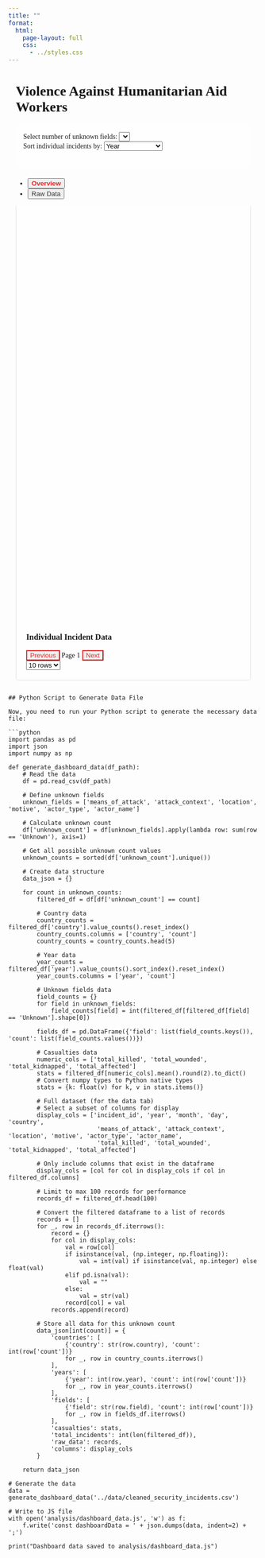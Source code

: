 ```yaml
---
title: ""
format: 
  html:
    page-layout: full
    css: 
      - ../styles.css
---
```


```{=html}
<script src="https://cdn.plot.ly/plotly-latest.min.js"></script>
<script src="https://cdn.jsdelivr.net/npm/jquery@3.6.0/dist/jquery.min.js"></script>
<script src="https://cdn.jsdelivr.net/npm/bootstrap@5.1.3/dist/js/bootstrap.bundle.min.js"></script>

<!-- Load the dashboard data -->
<script src="dashboard_data.js"></script>

<div class="container-fluid dashboard-container">
    <h1 class="mt-3 mb-4">Violence Against Humanitarian Aid Workers</h1>
    
    <div class="control-panel">
        <div class="row">
            <div class="col-md-6">
                <label for="unknown-selector" class="form-label">Select number of unknown fields:</label>
                <select id="unknown-selector" class="form-select" onchange="updateDashboard(this.value)">
                    <!-- Options will be populated by JavaScript -->
                </select>
            </div>
            <div class="col-md-6">
                <label for="sort-selector" class="form-label">Sort individual incidents by:</label>
                <select id="sort-selector" class="form-select" onchange="sortData(this.value)">
                    <option value="year">Year</option>
                    <option value="total_affected">Total Affected</option>
                    <option value="total_killed">Total Killed</option>
                    <option value="total_wounded">Total Wounded</option>
                    <option value="total_kidnapped">Total Kidnapped</option>
                    <option value="country">Country</option>
                </select>
            </div>
        </div>
    </div>
    
    <ul class="nav nav-tabs" id="dashboardTabs" role="tablist">
        <li class="nav-item" role="presentation">
            <button class="nav-link active" id="overview-tab" data-bs-toggle="tab" data-bs-target="#overview" type="button" role="tab">Overview</button>
        </li>
        <li class="nav-item" role="presentation">
            <button class="nav-link" id="data-tab" data-bs-toggle="tab" data-bs-target="#data" type="button" role="tab">Raw Data</button>
        </li>
    </ul>
    
    <div class="tab-content" id="dashboardTabsContent">
        <div class="tab-pane fade show active" id="overview" role="tabpanel">
            <div id="summary-stats" class="summary-box"></div>
            
            <div class="row">
                <div class="col-md-6">
                    <div id="country-chart" class="chart-container"></div>
                </div>
                <div class="col-md-6">
                    <div id="year-chart" class="chart-container"></div>
                </div>
            </div>
            
            <div class="row mt-4">
                <div class="col-md-6">
                    <div id="fields-chart" class="chart-container"></div>
                </div>
                <div class="col-md-6">
                    <div id="casualties-table"></div>
                </div>
            </div>
        </div>
        
        <div class="tab-pane fade" id="data" role="tabpanel">
            <div class="data-table-container">
                <h3>Individual Incident Data</h3>
                <div id="data-pagination" class="d-flex justify-content-between align-items-center mb-3">
                    <div>
                        <button id="prev-page" class="btn btn-sm btn-outline-secondary" onclick="prevPage()">Previous</button>
                        <span id="page-info" class="mx-2">Page 1</span>
                        <button id="next-page" class="btn btn-sm btn-outline-secondary" onclick="nextPage()">Next</button>
                    </div>
                    <div>
                        <select id="page-size" class="form-select form-select-sm" style="width: auto;" onchange="changePageSize(this.value)">
                            <option value="5">5 rows</option>
                            <option value="10" selected>10 rows</option>
                            <option value="20">20 rows</option>
                            <option value="50">50 rows</option>
                        </select>
                    </div>
                </div>
                <div id="data-table" class="table-responsive"></div>
            </div>
        </div>
    </div>
</div>

<!-- Dashboard JS code -->
<script>
let currentPage = 1;
let pageSize = 10;
let currentSort = 'year';
let currentSortAsc = false;
let currentUnknownCount = null;

// Initial setup
document.addEventListener('DOMContentLoaded', function() {
    // Populate the unknown count dropdown with available options
    const unknownSelector = document.getElementById('unknown-selector');
    
    // Clear existing options
    unknownSelector.innerHTML = '';
    
    // Check if dashboardData is available
    if (!window.dashboardData) {
        console.error("Dashboard data is not available. Make sure dashboard_data.js is loaded correctly.");
        document.getElementById('summary-stats').innerHTML = '<div class="alert alert-danger">Error: Data could not be loaded.</div>';
        return;
    }
    
    // Add options based on available data
    Object.keys(dashboardData).sort((a, b) => parseInt(a) - parseInt(b)).forEach(count => {
        const option = document.createElement('option');
        option.value = count;
        option.textContent = count;
        unknownSelector.appendChild(option);
    });
    
    // Select the first option
    if (unknownSelector.options.length > 0) {
        currentUnknownCount = unknownSelector.options[0].value;
        updateDashboard(currentUnknownCount);
    } else {
        console.error("No unknown count options available");
    }
});

function updateDashboard(unknownCount) {
    if (!dashboardData || !dashboardData[unknownCount]) {
        console.error("Dashboard data not available for unknown count:", unknownCount);
        return;
    }
    
    currentUnknownCount = unknownCount;
    currentPage = 1; // Reset to first page when changing filters
    const data = dashboardData[unknownCount];
    
    // Update summary stats
    updateSummaryStats(data);
    
    // Update charts
    updateCharts(data);
    
    // Update data table
    renderDataTable();
}

function updateSummaryStats(data) {
    let summaryHTML = `
        <div class="row">
            <div class="col-md-12">
                <h2>Summary for Incidents with ${currentUnknownCount} Unknown Fields</h2>
                <p>Found ${data.total_incidents} incidents with ${currentUnknownCount} unknown fields.</p>
            </div>
        </div>
    `;
    
    document.getElementById('summary-stats').innerHTML = summaryHTML;
}

function updateCharts(data) {
    // Update country chart
    const countryData = [{
        x: data.countries.map(d => d.country),
        y: data.countries.map(d => d.count),
        type: 'bar',
        marker: {color: '#e32d2d'}
    }];
    
    const countryLayout = {
        title: 'Top Countries',
        xaxis: {title: 'Country'},
        yaxis: {title: 'Number of Incidents'},
        autosize: true,
        margin: {l: 60, r: 30, t: 50, b: 80}
    };

    const config = {responsive: true};
    
    Plotly.newPlot('country-chart', countryData, countryLayout, config);
    
    // Update year chart
    const yearData = [{
        x: data.years.map(d => d.year),
        y: data.years.map(d => d.count),
        type: 'scatter',
        mode: 'lines+markers',
        marker: {color: '#e32d2d'}
    }];
    
    const yearLayout = {
        title: 'Incidents by Year',
        xaxis: {title: 'Year'},
        yaxis: {title: 'Number of Incidents'},
        autosize: true,
        margin: {l: 60, r: 30, t: 50, b: 50}
    };
    
    Plotly.newPlot('year-chart', yearData, yearLayout, config);
    
    // Update fields chart
    const fieldsData = [{
        x: data.fields.map(d => d.field),
        y: data.fields.map(d => d.count),
        type: 'bar',
        marker: {color: '#e32d2d'}
    }];
    
    const fieldsLayout = {
        title: 'Distribution of Unknown Fields',
        xaxis: {title: 'Field'},
        yaxis: {title: 'Number of Incidents'},
        autosize: true,
        margin: {l: 60, r: 30, t: 50, b: 100}
    };
    
    Plotly.newPlot('fields-chart', fieldsData, fieldsLayout, config);
    
    // Update casualties table
    let tableHTML = `
        <h3>Casualty Statistics (Average per Incident)</h3>
        <table class="table table-striped">
            <thead>
                <tr>
                    <th>Metric</th>
                    <th>Value</th>
                </tr>
            </thead>
            <tbody>
    `;
    
    Object.entries(data.casualties).forEach(([key, value]) => {
        tableHTML += `
            <tr>
                <td>${key.replace('total_', '').charAt(0).toUpperCase() + key.replace('total_', '').slice(1)}</td>
                <td>${value.toFixed(2)}</td>
            </tr>
        `;
    });
    
    tableHTML += '</tbody></table>';
    document.getElementById('casualties-table').innerHTML = tableHTML;
}

function renderDataTable() {
    const data = dashboardData[currentUnknownCount];
    const rawData = [...data.raw_data]; // Create a copy to avoid modifying the original
    
    // Sort data
    rawData.sort((a, b) => {
        const aVal = a[currentSort];
        const bVal = b[currentSort];
        
        // Handle different data types
        if (typeof aVal === 'number' && typeof bVal === 'number') {
            return currentSortAsc ? aVal - bVal : bVal - aVal;
        } else {
            const aStr = String(aVal || '');
            const bStr = String(bVal || '');
            return currentSortAsc ? aStr.localeCompare(bStr) : bStr.localeCompare(aStr);
        }
    });
    
    // Paginate
    const startIdx = (currentPage - 1) * pageSize;
    const endIdx = startIdx + pageSize;
    const pagedData = rawData.slice(startIdx, endIdx);
    
    // Create table HTML
    let tableHTML = `
        <table class="table table-striped table-hover">
            <thead>
                <tr>
    `;
    
    // For responsive design, show fewer columns on smaller screens
    let displayColumns = data.columns;
    if (window.innerWidth < 768) {
        // Limited set of columns for mobile view
        displayColumns = ['incident_id', 'year', 'country', 'total_killed', 'total_affected'];
        displayColumns = displayColumns.filter(col => data.columns.includes(col));
    }
    
    // Add table headers with sort indicators
    displayColumns.forEach(col => {
        const sortIcon = col === currentSort 
            ? currentSortAsc ? '↑' : '↓' 
            : '';
        const displayName = col.replace('total_', '').replace(/_/g, ' ');
        tableHTML += `<th onclick="changeSort('${col}')" style="cursor: pointer;">${displayName.charAt(0).toUpperCase() + displayName.slice(1)} ${sortIcon}</th>`;
    });
    
    tableHTML += `
                </tr>
            </thead>
            <tbody>
    `;
    
    // Add table rows
    pagedData.forEach(row => {
        tableHTML += '<tr>';
        displayColumns.forEach(col => {
            tableHTML += `<td>${row[col] || ''}</td>`;
        });
        tableHTML += '</tr>';
    });
    
    tableHTML += `
            </tbody>
        </table>
    `;
    
    // Update the table
    document.getElementById('data-table').innerHTML = tableHTML;
    
    // Update pagination info
    const totalPages = Math.ceil(rawData.length / pageSize);
    document.getElementById('page-info').textContent = `Page ${currentPage} of ${totalPages}`;
    document.getElementById('prev-page').disabled = currentPage === 1;
    document.getElementById('next-page').disabled = currentPage === totalPages || totalPages === 0;
}

function changeSort(column) {
    if (currentSort === column) {
        // Toggle sort direction
        currentSortAsc = !currentSortAsc;
    } else {
        // Set new sort column
        currentSort = column;
        currentSortAsc = false; // Default to descending
    }
    renderDataTable();
}

function sortData(column) {
    currentSort = column;
    currentSortAsc = false;
    renderDataTable();
}

function prevPage() {
    if (currentPage > 1) {
        currentPage--;
        renderDataTable();
    }
}

function nextPage() {
    const data = dashboardData[currentUnknownCount];
    const totalPages = Math.ceil(data.raw_data.length / pageSize);
    if (currentPage < totalPages) {
        currentPage++;
        renderDataTable();
    }
}

function changePageSize(size) {
    pageSize = parseInt(size);
    currentPage = 1; // Reset to first page
    renderDataTable();
}

// Handle window resize to make plots responsive
window.addEventListener('resize', function() {
    const data = dashboardData[currentUnknownCount];
    if (data) {
        updateCharts(data);
        renderDataTable(); // Re-render table to adjust columns for screen size
    }
});
</script>
```

<style>
/* Dashboard-specific styles */
.dashboard-container { 
    margin-top: 20px; 
    font-family: 'Merriweather', serif;
    padding: 0 15px;
}

.row { 
    display: flex; 
    flex-wrap: wrap;
    margin-bottom: 20px; 
}

.chart-container { 
    width: 100%; 
    height: 350px;
    margin-bottom: 15px;
}

.control-panel { 
    background-color: rgba(255, 255, 255, 0.7);
    padding: 15px; 
    border-radius: 5px;
    margin-bottom: 20px;
}

.data-table-container {
    margin-top: 20px;
    overflow-x: auto;
}

.summary-box {
    background-color: rgba(255, 255, 255, 0.7);
    padding: 15px;
    border-radius: 5px;
    margin-bottom: 15px;
}

.tab-content {
    padding: 20px;
    border: 1px solid #dee2e6;
    border-top: none;
    border-radius: 0 0 5px 5px;
    background-color: rgba(255, 255, 255, 0.8);
}

/* Table responsiveness */
.table-responsive {
    overflow-x: auto;
    -webkit-overflow-scrolling: touch;
}

/* Style buttons to match theme */
.btn-outline-secondary {
    color: #e32d2d;
    border-color: #e32d2d;
}

.btn-outline-secondary:hover {
    background-color: #e32d2d;
    color: white;
    border-color: #e32d2d;
}

/* Style the tabs */
.nav-tabs .nav-link {
    color: #333;
}

.nav-tabs .nav-link.active {
    color: #e32d2d;
    font-weight: bold;
}

/* Mobile responsiveness */
@media (max-width: 768px) {
    .col-md-6 {
        width: 100%;
    }
    
    .chart-container {
        height: 300px;
    }
}
</style>
```

## Python Script to Generate Data File

Now, you need to run your Python script to generate the necessary data file:

```python
import pandas as pd
import json
import numpy as np

def generate_dashboard_data(df_path):
    # Read the data
    df = pd.read_csv(df_path)
    
    # Define unknown fields
    unknown_fields = ['means_of_attack', 'attack_context', 'location', 'motive', 'actor_type', 'actor_name']
    
    # Calculate unknown count
    df['unknown_count'] = df[unknown_fields].apply(lambda row: sum(row == 'Unknown'), axis=1)
    
    # Get all possible unknown count values
    unknown_counts = sorted(df['unknown_count'].unique())
    
    # Create data structure
    data_json = {}
    
    for count in unknown_counts:
        filtered_df = df[df['unknown_count'] == count]
        
        # Country data
        country_counts = filtered_df['country'].value_counts().reset_index()
        country_counts.columns = ['country', 'count']
        country_counts = country_counts.head(5)
        
        # Year data
        year_counts = filtered_df['year'].value_counts().sort_index().reset_index()
        year_counts.columns = ['year', 'count']
        
        # Unknown fields data
        field_counts = {}
        for field in unknown_fields:
            field_counts[field] = int(filtered_df[filtered_df[field] == 'Unknown'].shape[0])
        
        fields_df = pd.DataFrame({'field': list(field_counts.keys()), 'count': list(field_counts.values())})
        
        # Casualties data
        numeric_cols = ['total_killed', 'total_wounded', 'total_kidnapped', 'total_affected']
        stats = filtered_df[numeric_cols].mean().round(2).to_dict()
        # Convert numpy types to Python native types
        stats = {k: float(v) for k, v in stats.items()}
        
        # Full dataset (for the data tab)
        # Select a subset of columns for display
        display_cols = ['incident_id', 'year', 'month', 'day', 'country', 
                         'means_of_attack', 'attack_context', 'location', 'motive', 'actor_type', 'actor_name',
                         'total_killed', 'total_wounded', 'total_kidnapped', 'total_affected']
        
        # Only include columns that exist in the dataframe
        display_cols = [col for col in display_cols if col in filtered_df.columns]
        
        # Limit to max 100 records for performance
        records_df = filtered_df.head(100)
        
        # Convert the filtered dataframe to a list of records
        records = []
        for _, row in records_df.iterrows():
            record = {}
            for col in display_cols:
                val = row[col]
                if isinstance(val, (np.integer, np.floating)):
                    val = int(val) if isinstance(val, np.integer) else float(val)
                elif pd.isna(val):
                    val = ""
                else:
                    val = str(val)
                record[col] = val
            records.append(record)
        
        # Store all data for this unknown count
        data_json[int(count)] = {
            'countries': [
                {'country': str(row.country), 'count': int(row['count'])} 
                for _, row in country_counts.iterrows()
            ],
            'years': [
                {'year': int(row.year), 'count': int(row['count'])} 
                for _, row in year_counts.iterrows()
            ],
            'fields': [
                {'field': str(row.field), 'count': int(row['count'])} 
                for _, row in fields_df.iterrows()
            ],
            'casualties': stats,
            'total_incidents': int(len(filtered_df)),
            'raw_data': records,
            'columns': display_cols
        }
    
    return data_json

# Generate the data
data = generate_dashboard_data('../data/cleaned_security_incidents.csv')

# Write to JS file
with open('analysis/dashboard_data.js', 'w') as f:
    f.write('const dashboardData = ' + json.dumps(data, indent=2) + ';')

print("Dashboard data saved to analysis/dashboard_data.js")
```
